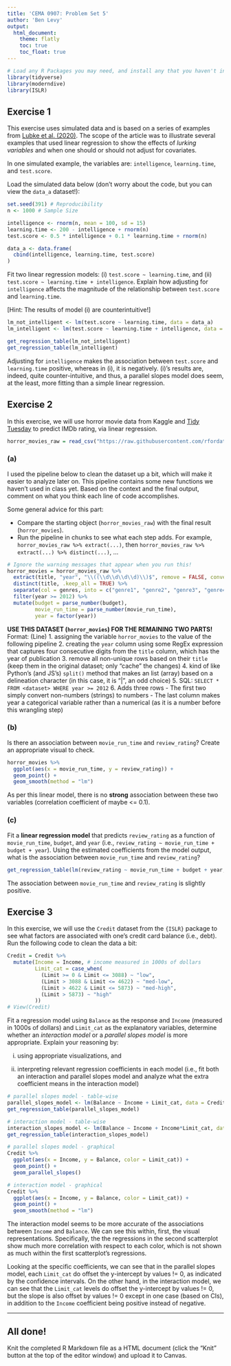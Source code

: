 ```yaml
---
title: 'CEMA 0907: Problem Set 5'
author: 'Ben Levy'
output: 
  html_document:
    theme: flatly
    toc: true
    toc_float: true
---
```


```r
# Load any R Packages you may need, and install any that you haven't installed yet
library(tidyverse)
library(moderndive)
library(ISLR)
```


## Exercise 1
This exercise uses simulated data and is based on a series of examples from [Lubke et al. (2020)](https://www.tandfonline.com/doi/full/10.1080/10691898.2020.1752859). The scope of the article was to illustrate several examples that used linear regression to show the effects of *lurking variables* and when one should or should not adjust for covariates.

In one simulated example, the variables are: `intelligence`, `learning.time`, and `test.score`. 

Load the simulated data below (don't worry about the code, but you can view the `data_a` dataset!):

```r
set.seed(391) # Reproducibility
n <- 1000 # Sample Size

intelligence <- rnorm(n, mean = 100, sd = 15)
learning.time <- 200 - intelligence + rnorm(n)
test.score <- 0.5 * intelligence + 0.1 * learning.time + rnorm(n)

data_a <- data.frame(
  cbind(intelligence, learning.time, test.score)
)
```

Fit two linear regression models: (i) `test.score ~ learning.time`, and (ii) `test.score ~ learning.time + intelligence`. Explain how adjusting for `intelligence` affects the magnitude of the relationship between `test.score` and `learning.time`. 

[Hint: The results of model (i) are counterintuitive!]

```r
lm_not_intelligent <- lm(test.score ~ learning.time, data = data_a)
lm_intelligent <- lm(test.score ~ learning.time + intelligence, data = data_a)

get_regression_table(lm_not_intelligent)
get_regression_table(lm_intelligent)
```

Adjusting for `intelligence` makes the association between `test.score` and `learning.time` positive, whereas in (i), it is negatively. (i)'s results are, indeed, quite counter-intuitive, and thus, a parallel slopes model does seem, at the least, more fitting than a simple linear regression.

## Exercise 2

In this exercise, we will use horror movie data from Kaggle and [Tidy Tuesday](https://github.com/rfordatascience/tidytuesday/tree/master/data/2019/2019-10-22) to predict IMDb rating, via linear regression. 

```r
horror_movies_raw = read_csv("https://raw.githubusercontent.com/rfordatascience/tidytuesday/master/data/2019/2019-10-22/horror_movies.csv")
```

### (a)
I used the pipeline below to clean the dataset up a bit, which will make it easier to analyze later on. This pipeline contains some new functions we haven't used in class yet. Based on the context and the final output, comment on what you think each line of code accomplishes. 

Some general advice for this part:

- Compare the starting object (`horror_movies_raw`) with the final result (`horror_movies`). 
- Run the pipeline in chunks to see what each step adds. For example, `horror_movies_raw %>% extract(...)`, then `horror_movies_raw %>% extract(...) %>% distinct(...)`, ...

```r
# Ignore the warning messages that appear when you run this!
horror_movies = horror_movies_raw %>%
  extract(title, "year", "\\((\\d\\d\\d\\d)\\)$", remove = FALSE, convert = TRUE)  %>%
  distinct(title, .keep_all = TRUE) %>%
  separate(col = genres, into = c("genre1", "genre2", "genre3", "genre4", "genre5"), sep = "\\| ") %>%
  filter(year >= 2012) %>%
  mutate(budget = parse_number(budget), 
         movie_run_time = parse_number(movie_run_time), 
         year = factor(year))
```

**USE THIS DATASET (`horror_movies`) FOR THE REMAINING TWO PARTS!**
Format: (Line) <number of line>
1. assigning the variable `horror_movies` to the value of the following pipeline
2. creating the `year` column using some RegEx expression that captures four consecutive digits from the `title` column, which has the year of publication
3. remove all non-unique rows based on their `title` (keep them in the original dataset; only "cache" the changes)
4. kind of like Python's (and JS's) `split()` method that makes an list (array) based on a delineation character (in this case, it is "| ", an odd choice)
5. SQL: `SELECT * FROM <dataset> WHERE year >= 2012`
6. Adds three rows
  - The first two simply convert non-numbers (strings) to numbers
  - The last column makes year a categorical variable rather than a numerical (as it is a number before this wrangling step)

### (b)
Is there an association between `movie_run_time` and `review_rating`? Create an appropriate visual to check. 

```r
horror_movies %>%
  ggplot(aes(x = movie_run_time, y = review_rating)) +
  geom_point() +
  geom_smooth(method = "lm")
```

As per this linear model, there is no **strong** association between these two variables (correlation coefficient of maybe <= 0.1).

### (c)
Fit a **linear regression model** that predicts `review_rating` as a function of `movie_run_time`, `budget`, and `year` (i.e., `review_rating ~ movie_run_time + budget + year`). Using the estimated coefficients from the model output, what is the association between `movie_run_time` and `review_rating`?

```r
get_regression_table(lm(review_rating ~ movie_run_time + budget + year, data = horror_movies))
```

The association between `movie_run_time` and `review_rating` is slightly positive.

## Exercise 3
In this exercise, we will use the `Credit` dataset from the `{ISLR}` package to see what factors are associated with one's credit card balance (i.e., debt). Run the following code to clean the data a bit:

```r
Credit = Credit %>%
  mutate(Income = Income, # income measured in 1000s of dollars
         Limit_cat = case_when(
           (Limit >= 0 & Limit <= 3088) ~ "low",
           (Limit > 3088 & Limit <= 4622) ~ "med-low", 
           (Limit > 4622 & Limit <= 5873) ~ "med-high", 
           (Limit > 5873) ~ "high"
         ))
# View(Credit)
```

Fit a regression model using `Balance` as the response and `Income` (measured in 1000s of dollars) and `Limit_cat` as the explanatory variables, determine whether an *interaction model* or a *parallel slopes model* is more appropriate. Explain your reasoning by:

(i) using appropriate visualizations, and

(ii) interpreting relevant regression coefficients in each model (i.e., fit both an interaction and parallel slopes model and analyze what the extra coefficient means in the interaction model)

```r
# parallel slopes model - table-wise
parallel_slopes_model <- lm(Balance ~ Income + Limit_cat, data = Credit)
get_regression_table(parallel_slopes_model)

# interaction model - table-wise
interaction_slopes_model <- lm(Balance ~ Income + Income*Limit_cat, data = Credit)
get_regression_table(interaction_slopes_model)
```


```r
# parallel slopes model - graphical
Credit %>%
  ggplot(aes(x = Income, y = Balance, color = Limit_cat)) +
  geom_point() +
  geom_parallel_slopes()

# interaction model - graphical
Credit %>%
  ggplot(aes(x = Income, y = Balance, color = Limit_cat)) +
  geom_point() +
  geom_smooth(method = "lm")
```

The interaction model seems to be more accurate of the associations between `Income` and `Balance`. We can see this within, first, the visual representations. Specifically,
the the regressions in the second scatterplot show much more correlation with respect to each color, which is not shown as much within the first scatterplot's regressions.

Looking at the specific coefficients, we can see that in the parallel slopes model, each `Limit_cat` do offset the y-intercept by values != 0, as indicated by the confidence intervals. On the other hand, in the interaction model, we can see that the `Limit_cat` levels do offset the y-intercept by values != 0, but the slope is also offset by values != 0 except in one case (based on CIs), in addition to the `Income` coefficient being positive instead of negative.

* * *

## All done!

Knit the completed R Markdown file as a HTML document (click the "Knit" button at the top of the editor window) and upload it to Canvas.
